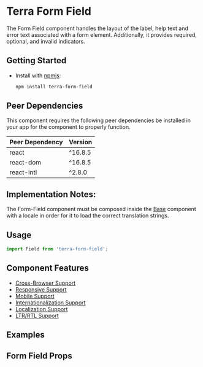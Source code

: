 


<Badge />

# Terra Form Field

The Form Field component handles the layout of the label, help text and error text associated with a form element. Additionally, it provides required, optional, and invalid indicators.

## Getting Started

- Install with [npmjs](https://www.npmjs.com):
  ```bash
  npm install terra-form-field
  ```
<!-- AUTO-GENERATED-CONTENT:START Peer Dependencies -->
## Peer Dependencies

This component requires the following peer dependencies be installed in your app for the component to properly function.

| Peer Dependency | Version |
|-|-|
| react | ^16.8.5 |
| react-dom | ^16.8.5 |
| react-intl | ^2.8.0 |

<!-- AUTO-GENERATED-CONTENT:END -->

## Implementation Notes:
The Form-Field component must be composed inside the [Base][1] component with a locale in order for it to load the correct translation strings.

[1]: https://engineering.cerner.com/terra-core/components/terra-base/base/base

## Usage

```jsx
import Field from 'terra-form-field';
```

## Component Features

 * [Cross-Browser Support](https://engineering.cerner.com/terra-ui/about/terra-ui/component-standards#cross-browser-support)
 * [Responsive Support](https://engineering.cerner.com/terra-ui/about/terra-ui/component-standards#responsive-support)
 * [Mobile Support](https://engineering.cerner.com/terra-ui/about/terra-ui/component-standards#mobile-support)
 * [Internationalization Support](https://engineering.cerner.com/terra-ui/about/terra-ui/component-standards#internationalization-i18n)
 * [Localization Support](https://engineering.cerner.com/terra-ui/about/terra-ui/component-standards#internationalization-i18n)
 * [LTR/RTL Support](https://engineering.cerner.com/terra-ui/about/terra-ui/component-standards#ltr--rtl)

## Examples
<FieldExamples />

## Form Field Props
<FormFieldPropsTable />
